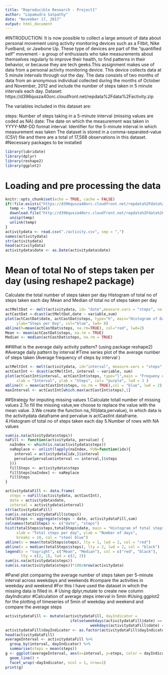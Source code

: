---
title: "Reproducible Research - Project1"
author: "Lopamudra Satpathy"
date: "November 17, 2017"
output: html_document
---
#INTRODUCTION:
It is now possible to collect a large amount of data about personal movement using activity monitoring devices such as a Fitbit, Nike Fuelband, or Jawbone Up. These type of devices are part of the "quantified self" movement - a group of enthusiasts who take measurements about themselves regularly to improve their health, to find patterns in their behavior, or because they are tech geeks.This assignment makes use of data from a personal activity monitoring device. This device collects data at 5 minute intervals through out the day. The data consists of two months of data from an anonymous individual collected during the months of October and November, 2012 and include the number of steps taken in 5 minute intervals each day.
Dataset: https://d396qusza40orc.cloudfront.net/repdata%2Fdata%2Factivity.zip

The variables included in this dataset are:

steps: Number of steps taking in a 5-minute interval (missing values are coded as NA)
date: The date on which the measurement was taken in YYYY-MM-DD format
interval: Identifier for the 5-minute interval in which measurement was taken
The dataset is stored in a comma-separated-value (CSV) file and there are a total of 17,568 observations in this dataset.
#Necessary packages to be installed
```{r}
library(lubridate)
library(dplyr)
library(reshape2)
library(ggplot2)

```

# Loading and pre processing the data
```{r setup, include=FALSE}
knitr::opts_chunk$set(echo = TRUE, cache = FALSE)
if(!file.exists("https://d396qusza40orc.cloudfront.net/repdata%2Fdata%2Factivity.zip")) {
  temp <- tempfile()
  download.file("http://d396qusza40orc.cloudfront.net/repdata%2Fdata%2Factivity.zip",temp)
  unzip(temp)
  unlink(temp)
}
activitydata <- read.csv("./activity.csv", sep = ",")
names(activitydata)
str(activitydata)
head(activitydata)
activitydata$date <- as.Date(activitydata$date)
```
# Mean of total No of steps taken per day (using reshape2 package)
Calculate the total number of steps taken per day
Histogram of total no of steps taken each day
Mean and Median of total no of steps taken per day
```{r}

actMeltDat <- melt(activitydata, id= "date",measure.vars = "steps", na.rm = TRUE)
actCastDat <-dcast(actMeltDat,date ~ variable,sum)
plot(actCastDat$date, actCastDat$steps, type="h", main="Histogram of Daily Steps", xlab="Date", 
     ylab="Steps per Day", col="blue", lwd= 8)
abline(h=mean(actCastDat$steps, na.rm=TRUE), col="red", lwd=2)
Mean <- mean(actCastDat$steps, na.rm = TRUE)
Median <- median(actCastDat$steps, na.rm = TRUE)

```
##What is the average daily activity pattern? (using package reshape2)
#Average daily pattern by interval
#Time series plot of the average number of steps taken (Average frequency of steps by interval )
```{r}
actMeltInt <- melt(activitydata, id="interval", measure.vars = "steps", na.rm = TRUE)
actCastInt <- dcast(actMeltInt, interval ~ variable, sum)
plot(actCastInt$interval, actCastInt$steps, type="l",main = "Frequeny of steps per interval",
     xlab = "Interval", ylab = "Steps", col= "purple", lwd = 3 )
abline(h = mean(actCastInt$steps, na.rm = TRUE),col = "blue", lwd = 2)
maxInterval <- actCastInt[which.max(actCastInt$steps),1]

```
##Strategy for imputing missing values
1.Calculate totall number of missing values
2.To fill the missing value,we choose to replace the value with the mean value.
3.We create the function na_fill(data,pervalue), in which data is the activitydata dataframe and pervalue is 
actCastInt dataframe.
4.Histogram of total no of steps taken each day
5.Number of rows with NA values
```{r}
sum(is.na(activitydata$steps))
naFill <- function(activitydata, pervalue) {
  naIndex <- which(is.na(activitydata$steps))
  naReplace <- unlist(lapply(naIndex, FUN=function(idx){
    interval = activitydata[idx,]$interval
    pervalue[pervalue$interval == interval,]$steps
  }))
  fillSteps <- activitydata$steps
  fillSteps[naIndex] <- naReplace
  fillSteps
}

activitydataFill <- data.frame(  
  steps = naFill(activitydata, actCastInt),  
  date = activitydata$date,  
  interval = activitydata$interval)
str(activitydataFill)
sum(is.na(activitydataFill$steps))
totalSteps <- aggregate(steps ~ date, activitydataFill,sum)
colnames(totalSteps) <- c("date", "steps")
hist(totalSteps$steps,totalSteps$date, main = "Histogram of total steps taken per day", 
     xlab = "Total steps per day", ylab = "Number of days", 
     breaks = 10, col = "steel blue")
abline(v = mean(totalSteps$steps), lty = 1, lwd = 2, col = "red")
abline(v = median(totalSteps$steps), lty = 2, lwd = 2, col = "black")
legend(x = "topright", c("Mean", "Median"), col = c("red", "black"), 
       lty = c(2, 1), lwd = c(2, 2))
sum(is.na(activitydata$steps))
sum(is.na(activitydata$steps))*100/nrow(activitydata)
```
#Panel plot comparing the average number of steps taken per 5-minute interval across weekdays and weekends
#compare the activities in weekday and weekend 
#For this I have used the dataset in which the missing data is filled in.
# Using dplyr,mutate to create new column dayIndicator
#Calculation of average steps interval in 5min 
#Using ggplot2 for the plotting of timeseries of 5min of weekday and weekend and compare the average steps
```{r}
activitydataFill <- mutate(activitydataFill, dayIndicator = 
                             ifelse(weekdays(activitydataFill$date) == "Saturday" | 
                                      weekdays(activitydataFill$date) == "Sunday", "weekend", "weekday"))
activitydataFill$dayIndicator <- as.factor(activitydataFill$dayIndicator)
head(activitydataFill) 
averageInterval <- activitydataFill %>%
  group_by(interval, dayIndicator) %>%
  summarise(steps = mean(steps))
g <- ggplot(averageInterval, aes(x=interval, y=steps, color = dayIndicator)) +
  geom_line() +
  facet_wrap(~dayIndicator, ncol = 1, nrow=2)
print(g)
```

